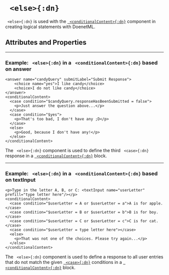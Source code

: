 


# ` <else>{:dn}`


` <else>{:dn}` is used with the [` <conditionalContent>{:dn}`](conditionalContent.mdx) component in creating logical statements with DoenetML.

## Attributes and Properties 
 <AttrDisplay name='else'/> 
 <PropDisplay name='else'/>


---

### Example: ` <else>{:dn}` in a ` <conditionalContent>{:dn}` based on answer


```doenet-editor-horiz
<answer name="candyQuery" submitLabel="Submit Response">
    <choice name="yes">I like candy</choice>
    <choice>I do not like candy</choice>
</answer>
<conditionalContent>
  <case condition="$candyQuery.responseHasBeenSubmitted = false">
    <p>Just answer the question above...</p>
  </case>
  <case condition="$yes">
    <p>That's too bad, I don't have any ;D</p>
  </case>
  <else>
    <p>Good, because I don't have any!</p>
  </else>
</conditionalContent>
```



The ` <else>{:dn}` component is used to define the third ` <case>{:dn}` response in a [` <conditionalContent>{:dn}`](conditionalContent.mdx) block.



---

### Example: ` <else>{:dn}` in a ` <conditionalContent>{:dn}` based on textInput


```doenet-editor-horiz
<p>Type in the letter A, B, or C: <textInput name="userLetter" prefill="type letter here"/></p>
<conditionalContent>
  <case condition="$userLetter = A or $userLetter = a">A is for apple.</case>
  <case condition="$userLetter = B or $userLetter = b">B is for boy.</case>
  <case condition="$userLetter = C or $userLetter = c">C is for cat.</case>
  <case condition="$userLetter = type letter here"></case>
  <else>
    <p>That was not one of the choices. Please try again...</p>
  </else>
</conditionalContent>
```



The ` <else>{:dn}` component is used to define a response to all user entries that do not match the given [` <case>{:dn}`](case.mdx) conditions in a [` <conditionalContent>{:dn}`](conditionalContent.mdx) block.


